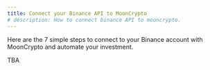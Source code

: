 ```yaml
---
title: Connect your Binance API to MoonCrypto
# description: How to connect binance API to mooncrypto.
---
```


Here are the 7 simple steps to connect to your Binance account with MoonCrypto and automate your investment.

TBA
